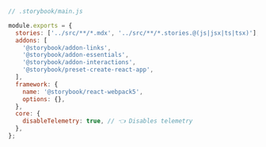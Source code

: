 ```js
// .storybook/main.js

module.exports = {
  stories: ['../src/**/*.mdx', '../src/**/*.stories.@(js|jsx|ts|tsx)'],
  addons: [
    '@storybook/addon-links',
    '@storybook/addon-essentials',
    '@storybook/addon-interactions',
    '@storybook/preset-create-react-app',
  ],
  framework: {
    name: '@storybook/react-webpack5',
    options: {},
  },
  core: {
    disableTelemetry: true, // 👈 Disables telemetry
  },
};
```
